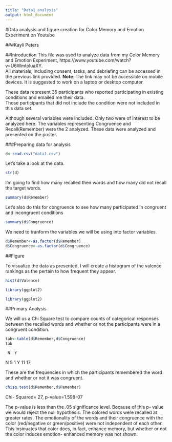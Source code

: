 ```yaml
---
title: "Data1 analysis"
output: html_document
---
```

#Data analysis and figure creation for Color Memory and Emotion Experiment on Youtube

###Kayli Peters

##Introduction
This file was used to analyze data from my Color Memory and Emotion Experiment, 
https://www.youtube.com/watch?v=U6WmtoIuaXY.  
All materials, including consent, tasks, and debriefing can be accessed 
in the previous link provided.  **Note**: The link may not be accessible on mobile devices.  It is suggested to 
work on a laptop or desktop computer.  

These data represent 35 participants who reported participating 
in existing conditions and emailed me their data.  
Those participants that did not include the condition
were not included in this data set.  

Although several variables were included.  Only two were of interest to
be analyzed here.  The variables representing Congruence and Recall(Remember) were the 2 analyzed.  These data were analyzed and presented on the poster.  

###Preparing data for analysis 

```r
d<-read.csv("data1.csv")
```

Let's take a look at the data.
```r
str(d)
```

I'm going to find how many recalled their words and how many did not recall the target 
words.


```r
summary(d$Remember)
```

Let's also do this for congruence to see how 
many participated in congruent and incongruent conditions

```r
summary(d$Congruence)
```


We need to tranform the variables we will be using into factor variables. 

```r
d$Remember<-as.factor(d$Remember)
d$Congruence<-as.factor(d$Congruence)
```

##Figure

To visualize the data as presented, I will create a histogram of the valence rankings 
as the pertain to how frequent they appear.
```r
hist(d$Valence)
```

```r
library(ggplot2)
```
```r
library(ggplot2)
```



##Primary Analysis

We will us a Chi Square test to compare counts of categorical responses between the recalled words and whether or not the participants were in a congruent condition.  

```r
tab<-table(d$Remember,d$Congruence)
tab
```

     N  Y
  N  5  1
  Y 11 17
  
These are the frequencies in which the participants remembered the word and whether or not it was congruent.  

```r
chisq.test(d$Remember,d$Remember)
```

Chi- Squared= 27, p-value=1.598-07

The p-value is less than the .05 significance level.  Because of this p- value we would reject 
the null hypothesis. The colored words were recalled at greater rates. 
The emotionality of the words and their congruence with the color (red/negative or green/positive)
were not independent of each other.  
This insinuates that color does, in fact, enhance memory, but whether or not the color induces
emotion- enhanced memory was not shown.  



